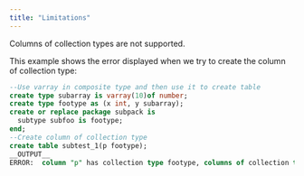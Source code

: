 ```yaml
---
title: "Limitations"
---
```


Columns of collection types are not supported.

This example shows the error displayed when we try to create the column of collection type:

```sql
--Use varray in composite type and then use it to create table 
create type subarray is varray(10)of number;
create type footype as (x int, y subarray);
create or replace package subpack is
  subtype subfoo is footype;
end;
--Create column of collection type
create table subtest_1(p footype);
__OUTPUT__
ERROR:  column "p" has collection type footype, columns of collection types are not supported.
```





